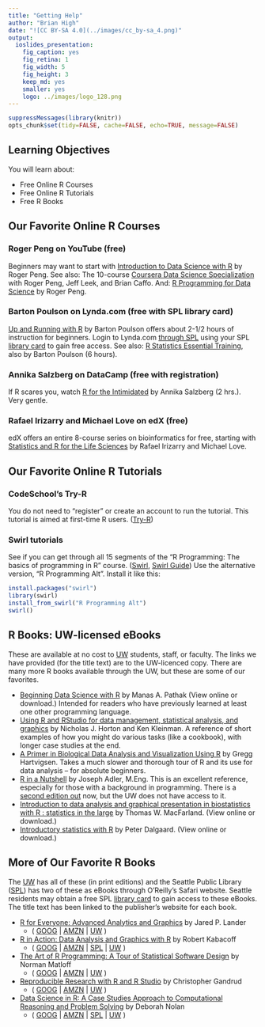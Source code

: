 ```yaml
---
title: "Getting Help"
author: "Brian High"
date: "![CC BY-SA 4.0](../images/cc_by-sa_4.png)"
output:
  ioslides_presentation:
    fig_caption: yes
    fig_retina: 1
    fig_width: 5
    fig_height: 3
    keep_md: yes
    smaller: yes
    logo: ../images/logo_128.png
---
```


```r
suppressMessages(library(knitr))
opts_chunk$set(tidy=FALSE, cache=FALSE, echo=TRUE, message=FALSE)
```

## Learning Objectives

You will learn about:

* Free Online R Courses
* Free Online R Tutorials
* Free R Books

## Our Favorite Online R Courses

### Roger Peng on YouTube (free)

Beginners may want to start with [Introduction to Data Science with R](https://www.youtube.com/watch?v=EiKxy5IecUw&list=PLycnP7USbo1XGmTeFAAzr79e8V7zr7Ccx) by Roger Peng. See also: The 10-course [Coursera Data Science Specialization](https://www.coursera.org/specializations/jhu-data-science) with Roger Peng, Jeff Leek, and Brian Caffo. And: [R Programming for Data Science](https://leanpub.com/rprogramming) by Roger Peng.

### Barton Poulson on Lynda.com (free with SPL library card)

[Up and Running with R](http://www.lynda.com/R-tutorials/Up-Running-R/120612-2.html) by Barton Poulson offers about 2-1/2 hours of instruction for beginners. Login to Lynda.com [through SPL](https://ezproxy.spl.org/login?url=http://lynda.com/portal/sip?org=spl.org) using your SPL [library card](http://www.spl.org/using-the-library/get-started/get-a-library-card) to gain free access. See also: [R Statistics Essential Training](https://www.lynda.com/R-tutorials/R-Statistics-Essential-Training/142447-2.html), also by Barton Poulson (6 hours). 

### Annika Salzberg on DataCamp (free with registration)

If R scares you, watch [R for the Intimidated](https://www.datacamp.com/courses/r-for-the-intimidated) by Annika Salzberg (2 hrs.). Very gentle.

### Rafael Irizarry and Michael Love on edX (free)

edX offers an entire 8-course series on bioinformatics for free, starting with [Statistics and R for the Life Sciences](https://www.edx.org/course/statistics-r-life-sciences-harvardx-ph525-1x) by Rafael Irizarry and Michael Love.

## Our Favorite Online R Tutorials

### CodeSchool's Try-R

You do not need to "register" or create an account to run the tutorial. This tutorial is aimed at first-time R users. ([Try-R](http://tryr.codeschool.com/))

### Swirl tutorials

See if you can get through all 15 segments of the "R Programming: The basics of programming in R" course. ([Swirl](http://swirlstats.com/students.html),
[Swirl Guide](https://github.com/ClaudiaBrauer/A-very-short-introduction-to-R/blob/master/documents/Using%20swirl%20to%20practise%20R.pdf)) Use the alternative version, "R Programming Alt". Install it like this:

```r
install.packages("swirl")
library(swirl)
install_from_swirl("R Programming Alt")
swirl()
```

## R Books: UW-licensed eBooks

These are available at no cost to [UW](https://www.lib.washington.edu/) students, 
staff, or faculty. The links we have provided (for the title text) are to the 
UW-licenced copy. There are many more R books available through the UW, but these
are some of our favorites.

- [Beginning Data Science with R](http://alliance-primo.hosted.exlibrisgroup.com/UW:all:CP71215329450001451) by Manas A. Pathak (View online or download.) Intended for readers who have previously learned at least one other programming language.
- [Using R and RStudio for data management, statistical analysis, and graphics](http://alliance-primo.hosted.exlibrisgroup.com/UW:all:CP71226299210001451)  by Nicholas J. Horton and Ken Kleinman. A reference of short examples of how you might do various tasks (like a cookbook), with longer case studies at the end.
- [A Primer in Biological Data Analysis and Visualization Using R](http://alliance-primo.hosted.exlibrisgroup.com/UW:all:CP71204319410001451) by Gregg Hartvigsen. Takes a much slower and thorough tour of R and its use for data analysis -- for absolute beginners.
- [R in a Nutshell](http://alliance-primo.hosted.exlibrisgroup.com/UW:all:CP71155074480001451) by Joseph Adler, M.Eng. This is an excellent reference, especially for those with a background in programming. There is a [second edition out](http://shop.oreilly.com/product/0636920022008.do) now, but the UW does not have access to it.
- [Introduction to data analysis and graphical presentation in biostatistics with R : statistics in the large](http://alliance-primo.hosted.exlibrisgroup.com/UW:all:CP71197447610001451) by Thomas W. MacFarland. (View online or download.)
- [Introductory statistics with R](http://alliance-primo.hosted.exlibrisgroup.com/UW:all:CP71130982630001451) by Peter Dalgaard. (View online or download.)

## More of Our Favorite R Books

The [UW](https://www.lib.washington.edu/) has all of these (in print editions) and the Seattle Public Library ([SPL](http://www.spl.org/))
has two of these as eBooks through O'Reilly's Safari website. Seattle residents
may obtain a free SPL [library card](http://www.spl.org/using-the-library/get-started/get-a-library-card) to gain access to these eBooks. The title text
has been linked to the publisher's website for each book.

* [R for Everyone: Advanced Analytics and Graphics](http://www.jaredlander.com/r-for-everyone/) by Jared P. Lander 
    - ( [GOOG](https://www.google.com/search?tbo=p&tbm=bks&q=intitle:%22R+for+Everyone%3A+Advanced+Analytics+and+Graphics%22&num=10&gws_rd=ssl) | [AMZN](http://www.amazon.com/dp/0321888030/?tag=5308-0610-7646) | [UW](http://alliance-primo.hosted.exlibrisgroup.com/primo_library/libweb/action/search.do?fn=search&ct=search&vid=UW&vl%28753972432UI0%29=title&vl%281UIStartWith0%29=starts+with&vl%28freeText0%29=%22R+for+Everyone%3A+Advanced+Analytics+and+Graphics%22&Submit=Search) )
* [R in Action: Data Analysis and Graphics with R](https://www.manning.com/books/r-in-action-second-edition) by Robert Kabacoff 
    - ( [GOOG](https://www.google.com/search?tbo=p&tbm=bks&q=intitle:%22R+in+Action%3A+Data+Analysis+and+Graphics+with+R%22&num=10&gws_rd=ssl) | [AMZN](http://www.amazon.com/dp/1617291382/?tag=5308-0610-7646) | [SPL](https://seattle.bibliocommons.com/search?t=title&search_category=title&q=%22R+in+Action%3A+Data+Analysis+and+Graphics+with+R%22&commit=Search) | [UW](http://alliance-primo.hosted.exlibrisgroup.com/primo_library/libweb/action/search.do?fn=search&ct=search&vid=UW&vl%28753972432UI0%29=title&vl%281UIStartWith0%29=starts+with&vl%28freeText0%29=%22R+in+Action%3A+Data+Analysis+and+Graphics+with+R%22&Submit=Search) )
* [The Art of R Programming: A Tour of Statistical Software Design](https://www.nostarch.com/artofr.htm) by Norman Matloff 
    - ( [GOOG](https://www.google.com/search?tbo=p&tbm=bks&q=intitle:%22The+Art+of+R+Programming%3A+A+Tour+of+Statistical+Software+Design%22&num=10&gws_rd=ssl) | [AMZN](http://www.amazon.com/dp/1593273843/?tag=5308-0610-7646) | [UW](http://alliance-primo.hosted.exlibrisgroup.com/primo_library/libweb/action/search.do?fn=search&ct=search&vid=UW&vl%28753972432UI0%29=title&vl%281UIStartWith0%29=starts+with&vl%28freeText0%29=%22The+Art+of+R+Programming%3A+A+Tour+of+Statistical+Software+Design%22&Submit=Search) )
* [Reproducible Research with R and R Studio](https://www.crcpress.com/Reproducible-Research-with-R-and-R-Studio-Second-Edition/Gandrud/p/book/9781498715379) by Christopher Gandrud 
    - ( [GOOG](https://www.google.com/search?tbo=p&tbm=bks&q=intitle:%22Reproducible+Research+with+R+and+R+Studio%22&num=10&gws_rd=ssl) | [AMZN](http://www.amazon.com/dp/1466572841/?tag=5308-0610-7646) | [UW](http://alliance-primo.hosted.exlibrisgroup.com/primo_library/libweb/action/search.do?fn=search&ct=search&vid=UW&vl%28753972432UI0%29=title&vl%281UIStartWith0%29=starts+with&vl%28freeText0%29=%22Reproducible+Research+with+R+and+R+Studio%22&Submit=Search) )
* [Data Science in R: A Case Studies Approach to Computational Reasoning and Problem Solving](https://www.crcpress.com/Data-Science-in-R-A-Case-Studies-Approach-to-Computational-Reasoning-and/Nolan-Lang/p/book/9781482234817) by Deborah Nolan 
    - ( [GOOG](https://www.google.com/search?tbo=p&tbm=bks&q=intitle:%22Data+Science+in+R%3A+A+Case+Studies+Approach+to+Computational+Reasoning+and+Problem+Solving%22&num=10&gws_rd=ssl) | [AMZN](http://www.amazon.com/dp/1482234815/?tag=5308-0610-7646) | [SPL](https://seattle.bibliocommons.com/search?t=title&search_category=title&q=%22Data+Science+in+R%3A+A+Case+Studies+Approach+to+Computational+Reasoning+and+Problem+Solving%22&commit=Search) | [UW](http://alliance-primo.hosted.exlibrisgroup.com/primo_library/libweb/action/search.do?fn=search&ct=search&vid=UW&vl%28753972432UI0%29=title&vl%281UIStartWith0%29=starts+with&vl%28freeText0%29=%22Data+Science+in+R%3A+A+Case+Studies+Approach+to+Computational+Reasoning+and+Problem+Solving%22&Submit=Search) )
